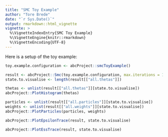 ```yaml
---
title: "SMC Toy Example"
author: "Tore Brede"
date: "`r Sys.Date()`"
output: rmarkdown::html_vignette
vignette: >
  %\VignetteIndexEntry{SMC Toy Example}
  %\VignetteEngine{knitr::rmarkdown}
  %\VignetteEncoding{UTF-8}
---
```


Here is a setup of the toy example:

```r
toy.example.configuration <- abcProject::smcToyExample()
```


```r
result <- abcProject::Smc(toy.example.configuration, max.iterations = 10)
state.to.visualise <- length(result[["all.thetas"]])
```


```r
thetas <- unlist(result[["all.thetas"]][state.to.visualise])
abcProject::PlotHistogram(thetas)
```

```r
particles <- unlist(result[["all.particles"]][state.to.visualise])
weights <- unlist(result[["all.weights"]][state.to.visualise])
abcProject::PlotParticles(particles, weights)
```

```r
abcProject::PlotEpsilonTrace(result, state.to.visualise)
```

```r
abcProject::PlotEssTrace(result, state.to.visualise)
```

